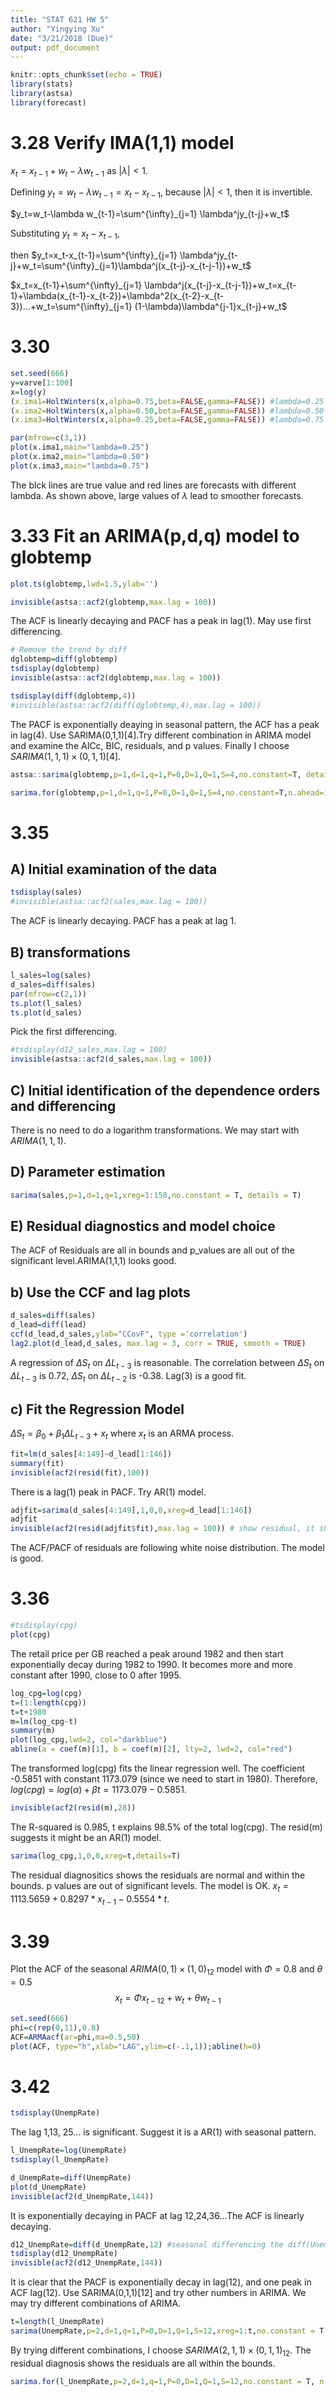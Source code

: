 ```yaml
---
title: "STAT 621 HW 5"
author: "Yingying Xu"
date: "3/21/2018 (Due)"
output: pdf_document
---
```

  
```r
knitr::opts_chunk$set(echo = TRUE)
library(stats)
library(astsa)
library(forecast)
```

# 3.28 Verify IMA(1,1) model

$x_t=x_{t-1}+w_t-\lambda w_{t-1} \textrm{ as } |\lambda|<1$.

Defining $y_t=w_t-\lambda w_{t-1}=x_t-x_{t-1}$, because $|\lambda|<1$, then it is invertible.

$y_t=w_t-\lambda w_{t-1}=\sum^{\infty}_{j=1} \lambda^jy_{t-j}+w_t$

Substituting $y_t=x_t-x_{t-1}$,

then $y_t=x_t-x_{t-1}=\sum^{\infty}_{j=1} \lambda^jy_{t-j}+w_t=\sum^{\infty}_{j=1}\lambda^j(x_{t-j}-x_{t-j-1})+w_t$

$x_t=x_{t-1}+\sum^{\infty}_{j=1} \lambda^j(x_{t-j}-x_{t-j-1})+w_t=x_{t-1}+\lambda(x_{t-1}-x_{t-2})+\lambda^2(x_{t-2}-x_{t-3})...+w_t=\sum^{\infty}_{j=1} (1-\lambda)\lambda^{j-1}x_{t-j}+w_t$

# 3.30

```r
set.seed(666)
y=varve[1:100]
x=log(y)
(x.ima1=HoltWinters(x,alpha=0.75,beta=FALSE,gamma=FALSE)) #lambda=0.25
(x.ima2=HoltWinters(x,alpha=0.50,beta=FALSE,gamma=FALSE)) #lambda=0.50
(x.ima3=HoltWinters(x,alpha=0.25,beta=FALSE,gamma=FALSE)) #lambda=0.75

par(mfrow=c(3,1))
plot(x.ima1,main="lambda=0.25")
plot(x.ima2,main="lambda=0.50")
plot(x.ima3,main="lambda=0.75")
```

The blck lines are true value and red lines are forecasts with different lambda. As shown above, large values of $\lambda$ lead to smoother forecasts.

# 3.33 Fit an ARIMA(p,d,q) model to globtemp
```r
plot.ts(globtemp,lwd=1.5,ylab='')
```

```r
invisible(astsa::acf2(globtemp,max.lag = 100))
```

The ACF is linearly decaying and PACF has a peak in lag(1). May use first differencing.

```r
# Remove the trend by diff
dglobtemp=diff(globtemp)
tsdisplay(dglobtemp)
invisible(astsa::acf2(dglobtemp,max.lag = 100))
```

```r
tsdisplay(diff(dglobtemp,4))
#invisible(astsa::acf2(diff(dglobtemp,4),max.lag = 100))
```

The PACF is exponentially deaying in seasonal pattern, the ACF has a peak in lag(4). Use SARIMA(0,1,1)[4].Try different combination in ARIMA model and examine the AICc, BIC, residuals, and p values. Finally I choose $SARIMA(1,1,1)\times(0,1,1)[4]$.

```r
astsa::sarima(globtemp,p=1,d=1,q=1,P=0,D=1,Q=1,S=4,no.constant=T, details=T)
```

```r
sarima.for(globtemp,p=1,d=1,q=1,P=0,D=1,Q=1,S=4,no.constant=T,n.ahead=10)
```

# 3.35

## A) Initial examination of the data
```r
tsdisplay(sales)
#invisible(astsa::acf2(sales,max.lag = 100))
```
The ACF is linearly decaying. PACF has a peak at lag 1.

## B) transformations
```r
l_sales=log(sales)
d_sales=diff(sales)
par(mfrow=c(2,1))
ts.plot(l_sales)
ts.plot(d_sales)
```
Pick the first differencing. 

```r
#tsdisplay(d12_sales,max.lag = 100)
invisible(astsa::acf2(d_sales,max.lag = 100))
```

## C) Initial identification of the dependence orders and differencing
There is no need to do a logarithm transformations. We may start with $ARIMA(1,1,1)$.

## D) Parameter estimation
```r
sarima(sales,p=1,d=1,q=1,xreg=1:150,no.constant = T, details = T)
```

## E) Residual diagnostics and model choice
The ACF of Residuals are all in bounds and p_values are all out of the significant level.ARIMA(1,1,1) looks good.

## b) Use the CCF and lag plots
```r
d_sales=diff(sales)
d_lead=diff(lead)
ccf(d_lead,d_sales,ylab="CCovF", type ='correlation')
lag2.plot(d_lead,d_sales, max.lag = 3, corr = TRUE, smooth = TRUE)
```
A regression of $\Delta S_t$ on $\Delta L_{t-3}$ is reasonable. The correlation between $\Delta S_t$ on $\Delta L_{t-3}$ is 0.72, $\Delta S_t$ on $\Delta L_{t-2}$ is -0.38. Lag(3) is a good fit.

## c) Fit the Regression Model

$\Delta S_t =\beta_0 +\beta_1\Delta L_{t-3}+x_t$ where $x_t$ is an ARMA process.

```r
fit=lm(d_sales[4:149]~d_lead[1:146])
summary(fit)
invisible(acf2(resid(fit),100))
```
There is a lag(1) peak in PACF. Try AR(1) model.

```r
adjfit=sarima(d_sales[4:149],1,0,0,xreg=d_lead[1:146])
adjfit
invisible(acf2(resid(adjfit$fit),max.lag = 100)) # show residual, it should be white noise
```

The ACF/PACF of residuals are following white noise distribution. The model is good.

# 3.36
```r
#tsdisplay(cpg)
plot(cpg)
```

The retail price per GB reached a peak around 1982 and then start exponentially decay during 1982 to 1990. It becomes more and more constant after 1990, close to 0 after 1995.

```r
log_cpg=log(cpg)
t=(1:length(cpg))
t=t+1980
m=lm(log_cpg~t)
summary(m)
plot(log_cpg,lwd=2, col="darkblue")
abline(a = coef(m)[1], b = coef(m)[2], lty=2, lwd=2, col="red")
```
The transformed log(cpg) fits the linear regression well. The coefficient -0.5851 with constant 1173.079 (since we need to start in 1980). Therefore, $log(cpg)=log(\alpha)+\beta t=1173.079-0.5851$.

```r
invisible(acf2(resid(m),28))
```
The R-squared is 0.985, t explains $98.5\%$ of the total log(cpg). The resid(m) suggests it might be an AR(1) model.

```r
sarima(log_cpg,1,0,0,xreg=t,details=T)
```
The residual diagnositics shows the residuals are normal and within the bounds. p values are out of significant levels. The model is OK. $x_t=1113.5659+0.8297*x_{t-1}-0.5554*t$.


# 3.39 
Plot the ACF of the seasonal $ARIMA(0,1)\times(1,0)_{12}$ model with $\Phi=0.8$ and $\theta=0.5$
$$
x_t=\Phi x_{t-12}+w_t+\theta w_{t-1}
$$

```r
set.seed(666)
phi=c(rep(0,11),0.8)
ACF=ARMAacf(ar=phi,ma=0.5,50)
plot(ACF, type="h",xlab="LAG",ylim=c(-.1,1));abline(h=0)
```

# 3.42
```r
tsdisplay(UnempRate)
```

The lag 1,13, 25... is significant. Suggest it is a AR(1) with seasonal pattern.

```r
l_UnempRate=log(UnempRate)
tsdisplay(l_UnempRate)
```

```r
d_UnempRate=diff(UnempRate)
plot(d_UnempRate)
invisible(acf2(d_UnempRate,144))
```

It is exponentially decaying in PACF at lag 12,24,36...The ACF is linearly decaying. 

```r
d12_UnempRate=diff(d_UnempRate,12) #seasonal differencing the diff(UnempRate)
tsdisplay(d12_UnempRate)
invisible(acf2(d12_UnempRate,144))
```
It is clear that the PACF is exponentially decay in lag(12), and one peak in ACF lag(12). Use SARIMA(0,1,1)[12] and try other numbers in ARIMA. We may try different combinations of ARIMA.

```r
t=length(l_UnempRate)
sarima(UnempRate,p=2,d=1,q=1,P=0,D=1,Q=1,S=12,xreg=1:t,no.constant = T, details = T)
```

By trying different combinations, I choose $SARIMA(2,1,1)\times(0,1,1)_{12}$. The residual diagnosis shows the residuals are all within the bounds.

```r
sarima.for(l_UnempRate,p=2,d=1,q=1,P=0,D=1,Q=1,S=12,no.constant = T, n.ahead=12)
```